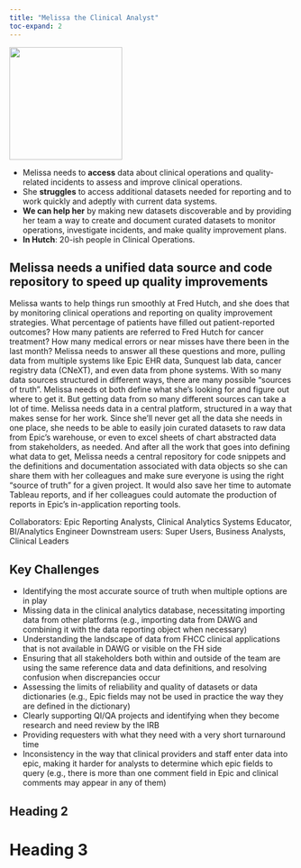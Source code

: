 ```yaml
---
title: "Melissa the Clinical Analyst"
toc-expand: 2
---
```


::: grid
::: {.g-col-12 .g-col-xl-3}
<img src="https://seankross.com/headshot/sean-kross.png" width="200" height="200"/>
:::

::: {.g-col-12 .g-col-xl-8}
-   Melissa needs to **access** data about clinical operations and quality-related incidents to assess and improve clinical operations.
-   She **struggles** to access additional datasets needed for reporting and to work quickly and adeptly with current data systems.
-   **We can help her** by making new datasets discoverable and by providing her team a way to create and document curated datasets to monitor operations, investigate incidents, and make quality improvement plans.
-   **In Hutch**: 20-ish people in Clinical Operations.
:::
:::

::: lightblue-highlight
## Melissa needs a unified data source and code repository to speed up quality improvements

Melissa wants to help things run smoothly at Fred Hutch, and she does that by monitoring clinical operations and reporting on quality improvement strategies. What percentage of patients have filled out patient-reported outcomes? How many patients are referred to Fred Hutch for cancer treatment? How many medical errors or near misses have there been in the last month? Melissa needs to answer all these questions and more, pulling data from multiple systems like Epic EHR data, Sunquest lab data, cancer registry data (CNeXT), and even data from phone systems. With so many data sources structured in different ways, there are many possible "sources of truth". Melissa needs ot both define what she's looking for and figure out where to get it. But getting data from so many different sources can take a lot of time. Melissa needs data in a central platform, structured in a way that makes sense for her work. Since she'll never get all the data she needs in one place, she needs to be able to easily join curated datasets to raw data from Epic's warehouse, or even to excel sheets of chart abstracted data from stakeholders, as needed. And after all the work that goes into defining what data to get, Melissa needs a central repository for code snippets and the definitions and documentation associated with data objects so she can share them with her colleagues and make sure everyone is using the right "source of truth" for a given project. It would also save her time to automate Tableau reports, and if her colleagues could automate the production of reports in Epic's in-application reporting tools.
:::

::: darkblue-highlight
Collaborators: Epic Reporting Analysts, Clinical Analytics Systems Educator, BI/Analytics Engineer Downstream users: Super Users, Business Analysts, Clinical Leaders
:::

::: grid
::: {.g-col-12 .g-col-xl-6}
# Key Challenges

-   Identifying the most accurate source of truth when multiple options are in play
-   Missing data in the clinical analytics database, necessitating importing data from other platforms (e.g., importing data from DAWG and combining it with the data reporting object when necessary)
-   Understanding the landscape of data from FHCC clinical applications that is not available in DAWG or visible on the FH side
-   Ensuring that all stakeholders both within and outside of the team are using the same reference data and data definitions, and resolving confusion when discrepancies occur
-   Assessing the limits of reliability and quality of datasets or data dictionaries (e.g., Epic fields may not be used in practice the way they are defined in the dictionary)
-   Clearly supporting QI/QA projects and identifying when they become research and need review by the IRB
-   Providing requesters with what they need with a very short turnaround time
-   Inconsistency in the way that clinical providers and staff enter data into epic, making it harder for analysts to determine which epic fields to query (e.g., there is more than one comment field in Epic and clinical comments may appear in any of them)
:::

::: {.g-col-12 .g-col-xl-6}
# Heading 2
:::
:::

# Heading 3
